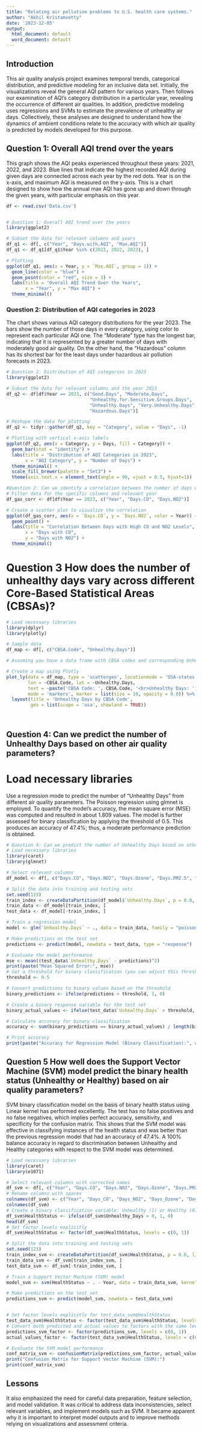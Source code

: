 ---
title: "Relating air pollution problems to U.S. health care systems."
author: "Akhil Kristamsetty"
date: '2023-12-05'
output:
  html_document: default
  word_document: default
---

## Introduction

This air quality analysis project examines temporal trends, categorical distribution, and predictive modeling for an inclusive data set. Initially, the visualizations reveal the general AQI pattern for various years. Then follows our examination of AQI’s category distribution in a particular year, revealing the occurrence of different air qualities. In addition, predictive modeling uses regressions and SVMs to estimate the prevalence of unhealthy air days. Collectively, these analyses are designed to understand how the dynamics of ambient conditions relate to the accuracy with which air quality is predicted by models developed for this purpose.

## Question 1: Overall AQI trend over the years
This graph shows the AQI peaks experienced throughout these years: 2021, 2022, and 2023. Blue lines that indicate the highest recorded AQI during given days are connected across each year by the red dots. Year is on the x-axis, and maximum AQI is measured on the y-axis. This is a chart designed to show how the annual max AQI has gone up and down through the given years, with particular emphasis on this year.
```{r}
df <- read.csv('Data.csv')


# Question 1: Overall AQI trend over the years
library(ggplot2)

# Subset the data for relevant columns and years
df_q1 <- df[, c("Year", "Days.with.AQI", "Max.AQI")]
df_q1 <- df_q1[df_q1$Year %in% c(2021, 2022, 2023), ]

# Plotting
ggplot(df_q1, aes(x = Year, y = `Max.AQI`, group = 1)) +
  geom_line(color = "blue") +
  geom_point(color = "red", size = 3) +
  labs(title = "Overall AQI Trend Over the Years",
       x = "Year", y = "Max AQI") +
  theme_minimal()

```

### Question 2: Distribution of AQI categories in 2023
The chart shows various AQI category distributions for the year 2023. The bars show the number of those days in every category, using color to represent each particular AQI one. The “Moderate” type has the longest bar, indicating that it is represented by a greater number of days with moderately good air quality. On the other hand, the “Hazardous” column has its shortest bar for the least days under hazardous air pollution forecasts in 2023.


```{r}
# Question 2: Distribution of AQI categories in 2023
library(ggplot2)

# Subset the data for relevant columns and the year 2023
df_q2 <- df[df$Year == 2023, c("Good.Days", "Moderate.Days", 
                               "Unhealthy.for.Sensitive.Groups.Days", 
                               "Unhealthy.Days", "Very.Unhealthy.Days", 
                               "Hazardous.Days")]

# Reshape the data for plotting
df_q2 <- tidyr::gather(df_q2, key = "Category", value = "Days", -1)

# Plotting with vertical x-axis labels
ggplot(df_q2, aes(x = Category, y = Days, fill = Category)) +
  geom_bar(stat = "identity") +
  labs(title = "Distribution of AQI Categories in 2023",
       x = "AQI Category", y = "Number of Days") +
  theme_minimal() +
  scale_fill_brewer(palette = "Set3") +
  theme(axis.text.x = element_text(angle = 90, vjust = 0.5, hjust=1))

#Question 2: Can we identify a correlation between the number of days with high CO levels and high NO2 levels?
# Filter data for the specific columns and relevant year
df_gas_corr <- df[df$Year == 2023, c("Year", "Days.CO", "Days.NO2")]

# Create a scatter plot to visualize the correlation
ggplot(df_gas_corr, aes(x = `Days.CO`, y = `Days.NO2`, color = Year)) +
  geom_point() +
  labs(title = "Correlation Between Days with High CO and NO2 Levels",
       x = "Days with CO",
       y = "Days with NO2") +
  theme_minimal()

```
# Question 3 How does the number of unhealthy days vary across different Core-Based Statistical Areas (CBSAs)?



```{r}
# Load necessary libraries
library(dplyr)
library(plotly)

# Sample data
df_map <- df[, c("CBSA.Code", "Unhealthy.Days")]

# Assuming you have a data frame with CBSA codes and corresponding Unhealthy Days

# Create a map using Plotly
plot_ly(data = df_map, type = 'scattergeo', locationmode = 'USA-states',
        lon = ~CBSA.Code, lat = ~Unhealthy.Days,
        text = ~paste('CBSA Code: ', CBSA.Code, '<br>Unhealthy Days: ', Unhealthy.Days),
        mode = 'markers', marker = list(size = 10, opacity = 0.8)) %>%
  layout(title = 'Unhealthy Days by CBSA Code',
         geo = list(scope = 'usa', showland = TRUE))




```

## Question 4: Can we predict the number of Unhealthy Days based on other air quality parameters?
# Load necessary libraries
Use a regression mode to predict the number of “Unhealthy Days” from different air quality parameters. The Poisson regression using glmnet is employed. To quantify the model’s accuracy, the mean square error (MSE) was computed and resulted in about 1.809 values. The model is further assessed for binary classification by applying the threshold of 0.5. This produces an accuracy of 47.4%; thus, a moderate performance prediction is obtained.

```{r}
# Question 4: Can we predict the number of Unhealthy Days based on other air quality parameters?
# Load necessary libraries
library(caret)
library(glmnet)

# Select relevant columns
df_model <- df[, c("Days.CO", "Days.NO2", "Days.Ozone", "Days.PM2.5", "Days.PM10", "Unhealthy.Days")]

# Split the data into training and testing sets
set.seed(123)
train_index <- createDataPartition(df_model$`Unhealthy.Days`, p = 0.8, list = FALSE)
train_data <- df_model[train_index, ]
test_data <- df_model[-train_index, ]

# Train a regression model
model <- glm(`Unhealthy.Days` ~ ., data = train_data, family = "poisson")

# Make predictions on the test set
predictions <- predict(model, newdata = test_data, type = "response")

# Evaluate the model performance
mse <- mean((test_data$`Unhealthy.Days` - predictions)^2)
print(paste("Mean Squared Error:", mse))
# Set a threshold for binary classification (you can adjust this threshold)
threshold <- 0.5

# Convert predictions to binary values based on the threshold
binary_predictions <- ifelse(predictions > threshold, 1, 0)

# Create a binary response variable for the test set
binary_actual_values <- ifelse(test_data$`Unhealthy.Days` > threshold, 1, 0)

# Calculate accuracy for binary classification
accuracy <- sum(binary_predictions == binary_actual_values) / length(binary_actual_values)

# Print accuracy
print(paste("Accuracy for Regression Model (Binary Classification):", round(accuracy, 3)))

```

## Question 5 How well does the Support Vector Machine (SVM) model predict the binary health status (Unhealthy or Healthy) based on air quality parameters?
SVM binary classification model on the basis of binary health status using Linear kernel has performed excellently. The test has no false positives and no false negatives, which implies perfect accuracy, sensitivity, and specificity for the confusion matrix. This shows that the SVM model was effective in classifying instances of the health status and was better than the previous regression model that had an accuracy of 47.4%. A 100% balance accuracy in regard to discrimination between Unhealthy and Healthy categories with respect to the SVM model was determined.
```{r}
# Load necessary libraries
library(caret)
library(e1071)

# Select relevant columns with corrected names
df_svm <- df[, c("Year", "Days.CO", "Days.NO2", "Days.Ozone", "Days.PM2.5", "Days.PM10", "Unhealthy.Days")]
# Rename columns with spaces
colnames(df_svm) <- c("Year", "Days_CO", "Days_NO2", "Days_Ozone", "Days_PM2.5", "Days_PM10", "Unhealthy_Days")
colnames(df_svm)
# Create a binary classification variable: Unhealthy (1) or Healthy (0)
df_svm$HealthStatus <- ifelse(df_svm$Unhealthy_Days > 0, 1, 0)
head(df_svm)
# Set factor levels explicitly
df_svm$HealthStatus <- factor(df_svm$HealthStatus, levels = c(0, 1))

# Split the data into training and testing sets
set.seed(123)
train_index_svm <- createDataPartition(df_svm$HealthStatus, p = 0.8, list = FALSE)
train_data_svm <- df_svm[train_index_svm, ]
test_data_svm <- df_svm[-train_index_svm, ]

# Train a Support Vector Machine (SVM) model
model_svm <- svm(HealthStatus ~ . - Year, data = train_data_svm, kernel = "linear")

# Make predictions on the test set
predictions_svm <- predict(model_svm, newdata = test_data_svm)


# Set factor levels explicitly for test_data_svm$HealthStatus
test_data_svm$HealthStatus <- factor(test_data_svm$HealthStatus, levels = c(0, 1))
# Convert both predicted and actual values to factors with the same levels
predictions_svm_factor <- factor(predictions_svm, levels = c(0, 1))
actual_values_factor <- factor(test_data_svm$HealthStatus, levels = c(0, 1))

# Evaluate the SVM model performance
conf_matrix_svm <- confusionMatrix(predictions_svm_factor, actual_values_factor)
print("Confusion Matrix for Support Vector Machine (SVM):")
print(conf_matrix_svm)


```
## Lessons
It also emphasized the need for careful data preparation, feature selection, and model validation. It was critical to address data inconsistencies, select relevant variables, and implement models such as SVM. It became apparent why it is important to interpret model outputs and to improve methods relying on visualizations and assessment criteria.

